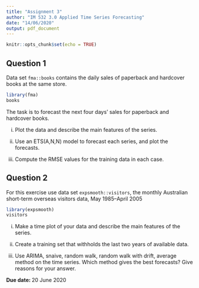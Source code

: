 ```yaml
---
title: "Assignment 3"
author: "IM 532 3.0 Applied Time Series Forecasting"
date: "14/06/2020"
output: pdf_document
---
```


```r
knitr::opts_chunk$set(echo = TRUE)
```

## Question 1

Data set `fma::books` contains the daily sales of paperback and hardcover books at the same store.

```r
library(fma)
books
```

The task is to forecast the next four days’ sales for paperback and hardcover books.

i) Plot the data and describe the main features of the series.

ii) Use an ETS(A,N,N) model to forecast each series, and plot the forecasts.

iii) Compute the RMSE values for the training data in each case.

## Question 2

For this exercise use data set `expsmooth::visitors`, the monthly Australian short-term overseas visitors data, May 1985–April 2005

```r
library(expsmooth)
visitors
```

i. Make a time plot of your data and describe the main features of the series.

ii. Create a training set that withholds the last two years of available data.

iii. Use ARIMA, snaive, random walk, random walk with drift, average method on the time series. Which method gives the best forecasts? Give reasons for your answer.

**Due date: ** 20 June 2020


